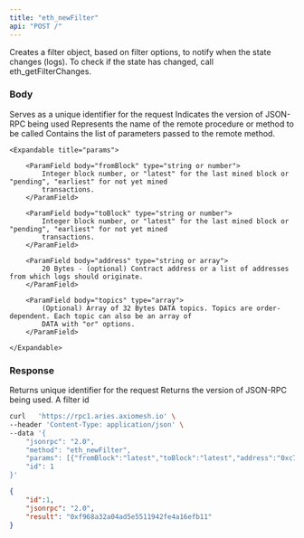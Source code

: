 ```yaml
---
title: "eth_newFilter"
api: "POST /"
---
```


Creates a filter object, based on filter options, to notify when the state changes (logs). To check if the state has changed, call eth_getFilterChanges.

### Body

<ParamField body="id" type="number" placeholder="1">
  Serves as a unique identifier for the request
</ParamField>

<ParamField body="jsonrpc" type="string" placeholder="2.0">
  Indicates the version of JSON-RPC being used
</ParamField>

<ParamField body="method" type="string" placeholder="eth_newFilter">
  Represents the name of the remote procedure or method to be called
</ParamField>


<ParamField body="params" type="array">
    Contains the list of parameters passed to the remote method.

    <Expandable title="params">

        <ParamField body="fromBlock" type="string or number">
            Integer block number, or "latest" for the last mined block or "pending", "earliest" for not yet mined
            transactions.
        </ParamField>

        <ParamField body="toBlock" type="string or number">
            Integer block number, or "latest" for the last mined block or "pending", "earliest" for not yet mined
            transactions.
        </ParamField>

        <ParamField body="address" type="string or array">
            20 Bytes - (optional) Contract address or a list of addresses from which logs should originate.
        </ParamField>

        <ParamField body="topics" type="array">
            (Optional) Array of 32 Bytes DATA topics. Topics are order-dependent. Each topic can also be an array of
            DATA with "or" options.
        </ParamField>

    </Expandable>

</ParamField>

### Response

<ResponseField name="id" type="number">
    Returns unique identifier for the request
</ResponseField>

<ResponseField name="jsonrpc" type="string">
    Returns the version of JSON-RPC being used.
</ResponseField>

<ResponseField name="filterId" type="string">
    A filter id
</ResponseField>    

<RequestExample>

```bash Example Request
curl   'https://rpc1.aries.axiomesh.io' \
--header 'Content-Type: application/json' \
--data '{
    "jsonrpc": "2.0",
    "method": "eth_newFilter",
    "params": [{"fromBlock":"latest","toBlock":"latest","address":"0xc7F999b83Af6DF9e67d0a37Ee7e900bF38b3D013"}],
    "id": 1
}'
```

</RequestExample>

<ResponseExample>

```json Response
{
    "id":1,
    "jsonrpc": "2.0",
    "result": "0xf968a32a04ad5e5511942fe4a16efb11"
}
```

</ResponseExample>